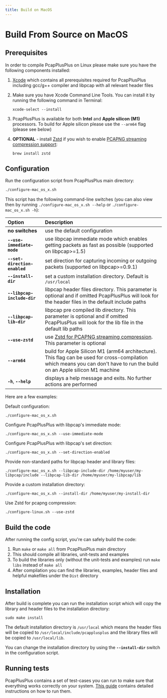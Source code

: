```yaml
---
title: Build on MacOS
---
```


# Build From Source on MacOS

## Prerequisites

In order to compile PcapPlusPlus on Linux please make sure you have the following components installed:

1. [Xcode](https://developer.apple.com/xcode/) which contains all prerequisites required for PcapPlusPlus including gcc/g++ compiler and libpcap with all relevant header files
2. Make sure you have Xcode Command Line Tools. You can install it by running the following command in Terminal:

   ```shell
   xcode-select --install
   ```

3. PcapPlusPlus is available for both **Intel** and **Apple silicon (M1)** processors. To build for Apple silicon please use the `--arm64` flag (please see below)
4. **OPTIONAL** - install [Zstd](https://facebook.github.io/zstd/) if you wish to enable [PCAPNG streaming compression support](../features#readingwriting-pcapng-files-with-compression):
   ```shell
   brew install zstd
   ```

## Configuration

Run the configuration script from PcapPlusPlus main directory:

```bash
./configure-mac_os_x.sh
```

This script has the following command-line switches (you can also view then by running `./configure-mac_os_x.sh --help` or `./configure-mac_os_x.sh -h`):

| Option                        | Description                                                                                                                                                                 |
| :---------------------------- | :-------------------------------------------------------------------------------------------------------------------------------------------------------------------------- |
| **no switches**               | use the default configuration                                                                                                                                               |
| **`--use-immediate-mode`**    | use libpcap immediate mode which enables getting packets as fast as possible (supported on libpcap>=1.5)                                                                    |
| **`--set-direction-enabled`** | set direction for capturing incoming or outgoing packets (supported on libpcap>=0.9.1)                                                                                      |
| **`--install-dir`**           | set a custom installation directory. Default is `/usr/local`                                                                                                                |
| **`--libpcap-include-dir`**   | libpcap header files directory. This parameter is optional and if omitted PcapPlusPlus will look for the header files in the default include paths                          |
| **`--libpcap-lib-dir`**       | libpcap pre compiled lib directory. This parameter is optional and if omitted PcapPlusPlus will look for the lib file in the default lib paths                              |
| **`--use-zstd`**              | use [Zstd for PCAPNG streaming compression](../features#readingwriting-pcapng-files-with-compression). This parameter is optional                                           |
| **`--arm64`**                 | build for Apple Silicon M1 (arm64 architecture). This flag can be used for cross-compilation which means you can don't have to run the build on an Apple silicon M1 machine |
| **`-h`**, **`--help`**        | displays a help message and exits. No further actions are performed                                                                                                         |

Here are a few examples:

Default configuration:

```shell
./configure-mac_os_x.sh
```

Configure PcapPlusPlus with libpcap's immediate mode:

```shell
./configure-mac_os_x.sh --use-immediate-mode
```

Configure PcapPlusPlus with libpcap's set direction:

```shell
./configure-mac_os_x.sh --set-direction-enabled
```

Provide non-standard paths for libpcap header and library files:

```shell
./configure-mac_os_x.sh --libpcap-include-dir /home/myuser/my-libpcap/include --libpcap-lib-dir /home/myuser/my-libpcap/lib
```

Provide a custom installation directory:

```shell
./configure-mac_os_x.sh --install-dir /home/myuser/my-install-dir
```

Use Zstd for pcapng compression:

```shell
./configure-linux.sh --use-zstd
```

## Build the code

After running the config script, you're can safely build the code:

1. Run `make` or `make all` from PcapPlusPlus main directory
2. This should compile all libraries, unit-tests and examples
3. To build the libraries only (without the unit-tests and examples) run `make libs` instead of `make all`
4. After compilation you can find the libraries, examples, header files and helpful makefiles under the `Dist` directory

## Installation

After build is complete you can run the installation script which will copy the library and header files to the installation directory:

```shell
sudo make install
```

The default installation directory is `/usr/local` which means the header files will be copied to `/usr/local/include/pcapplusplus` and the library files will be copied to `/usr/local/lib`.

You can change the installation directory by using the **`--install-dir`** switch in the configuration script.

## Running tests

PcapPlusPlus contains a set of test-cases you can run to make sure that everything works correctly on your system. [This guide](../tests) contains detailed instructions on how to run them.
